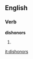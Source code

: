
==English==

===Verb===
'''dishonors'''

# {{third-person singular of|[[dishonor]]}}

[[it:dishonors]]